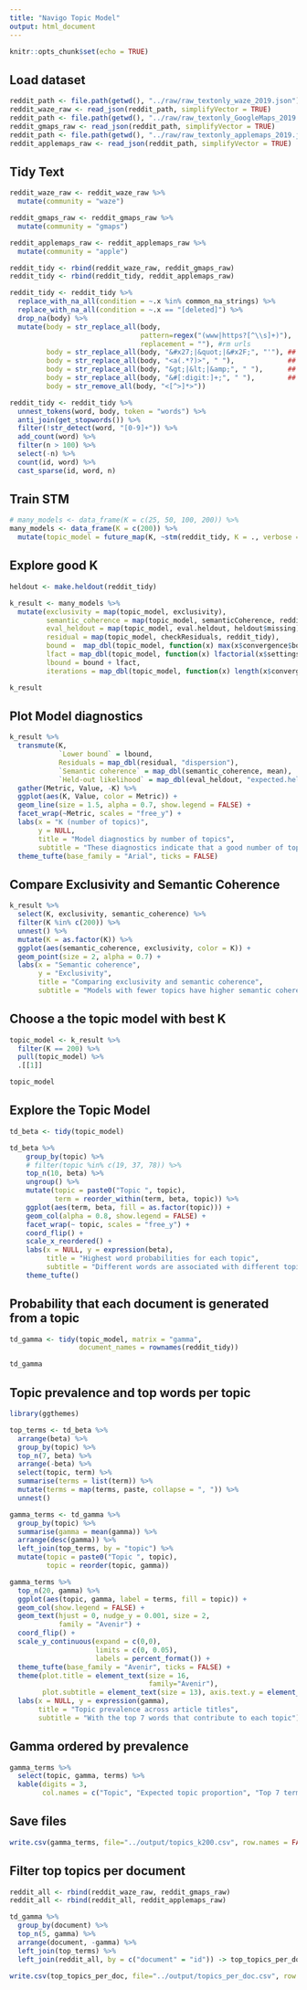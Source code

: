```yaml
---
title: "Navigo Topic Model"
output: html_document
---
```


```r
knitr::opts_chunk$set(echo = TRUE)
```

## Load dataset

```r
reddit_path <- file.path(getwd(), "../raw/raw_textonly_waze_2019.json")
reddit_waze_raw <- read_json(reddit_path, simplifyVector = TRUE)
reddit_path <- file.path(getwd(), "../raw/raw_textonly_GoogleMaps_2019.json")
reddit_gmaps_raw <- read_json(reddit_path, simplifyVector = TRUE)
reddit_path <- file.path(getwd(), "../raw/raw_textonly_applemaps_2019.json")
reddit_applemaps_raw <- read_json(reddit_path, simplifyVector = TRUE)
```

## Tidy Text

```r
reddit_waze_raw <- reddit_waze_raw %>% 
  mutate(community = "waze")

reddit_gmaps_raw <- reddit_gmaps_raw %>% 
  mutate(community = "gmaps")

reddit_applemaps_raw <- reddit_applemaps_raw %>% 
  mutate(community = "apple")

reddit_tidy <- rbind(reddit_waze_raw, reddit_gmaps_raw)
reddit_tidy <- rbind(reddit_tidy, reddit_applemaps_raw)

reddit_tidy <- reddit_tidy %>% 
  replace_with_na_all(condition = ~.x %in% common_na_strings) %>% 
  replace_with_na_all(condition = ~.x == "[deleted]") %>% 
  drop_na(body) %>% 
  mutate(body = str_replace_all(body, 
                                pattern=regex("(www|https?[^\\s]+)"), 
                                replacement = ""), #rm urls
         body = str_replace_all(body, "&#x27;|&quot;|&#x2F;", "'"), ## weird encoding
         body = str_replace_all(body, "<a(.*?)>", " "),             ## links 
         body = str_replace_all(body, "&gt;|&lt;|&amp;", " "),      ## html yuck
         body = str_replace_all(body, "&#[:digit:]+;", " "),        ## html yuck
         body = str_remove_all(body, "<[^>]*>")) 

reddit_tidy <- reddit_tidy %>% 
  unnest_tokens(word, body, token = "words") %>% 
  anti_join(get_stopwords()) %>% 
  filter(!str_detect(word, "[0-9]+")) %>% 
  add_count(word) %>% 
  filter(n > 100) %>% 
  select(-n) %>% 
  count(id, word) %>% 
  cast_sparse(id, word, n)
```

## Train STM

```r
# many_models <- data_frame(K = c(25, 50, 100, 200)) %>%
many_models <- data_frame(K = c(200)) %>%
  mutate(topic_model = future_map(K, ~stm(reddit_tidy, K = ., verbose = FALSE)))
```

## Explore good K

```r
heldout <- make.heldout(reddit_tidy)

k_result <- many_models %>%
  mutate(exclusivity = map(topic_model, exclusivity),
         semantic_coherence = map(topic_model, semanticCoherence, reddit_tidy),
         eval_heldout = map(topic_model, eval.heldout, heldout$missing),
         residual = map(topic_model, checkResiduals, reddit_tidy),
         bound =  map_dbl(topic_model, function(x) max(x$convergence$bound)),
         lfact = map_dbl(topic_model, function(x) lfactorial(x$settings$dim$K)),
         lbound = bound + lfact,
         iterations = map_dbl(topic_model, function(x) length(x$convergence$bound)))

k_result
```

## Plot Model diagnostics

```r
k_result %>%
  transmute(K,
            `Lower bound` = lbound,
            Residuals = map_dbl(residual, "dispersion"),
            `Semantic coherence` = map_dbl(semantic_coherence, mean),
            `Held-out likelihood` = map_dbl(eval_heldout, "expected.heldout")) %>%
  gather(Metric, Value, -K) %>%
  ggplot(aes(K, Value, color = Metric)) +
  geom_line(size = 1.5, alpha = 0.7, show.legend = FALSE) +
  facet_wrap(~Metric, scales = "free_y") +
  labs(x = "K (number of topics)",
       y = NULL,
       title = "Model diagnostics by number of topics",
       subtitle = "These diagnostics indicate that a good number of topics would be around 48") +
  theme_tufte(base_family = "Arial", ticks = FALSE)
```

## Compare Exclusivity and Semantic Coherence

```r
k_result %>%
  select(K, exclusivity, semantic_coherence) %>%
  filter(K %in% c(200)) %>%
  unnest() %>%
  mutate(K = as.factor(K)) %>%
  ggplot(aes(semantic_coherence, exclusivity, color = K)) +
  geom_point(size = 2, alpha = 0.7) +
  labs(x = "Semantic coherence",
       y = "Exclusivity",
       title = "Comparing exclusivity and semantic coherence",
       subtitle = "Models with fewer topics have higher semantic coherence for more topics, but lower exclusivity")
```

## Choose a the topic model with best K

```r
topic_model <- k_result %>% 
  filter(K == 200) %>% 
  pull(topic_model) %>% 
  .[[1]]

topic_model
```


## Explore the Topic Model

```r
td_beta <- tidy(topic_model)

td_beta %>%
    group_by(topic) %>%
    # filter(topic %in% c(19, 37, 78)) %>% 
    top_n(10, beta) %>%
    ungroup() %>%
    mutate(topic = paste0("Topic ", topic),
           term = reorder_within(term, beta, topic)) %>%
    ggplot(aes(term, beta, fill = as.factor(topic))) +
    geom_col(alpha = 0.8, show.legend = FALSE) +
    facet_wrap(~ topic, scales = "free_y") +
    coord_flip() +
    scale_x_reordered() +
    labs(x = NULL, y = expression(beta),
         title = "Highest word probabilities for each topic",
         subtitle = "Different words are associated with different topics") +
    theme_tufte()
```

## Probability that each document is generated from a topic

```r
td_gamma <- tidy(topic_model, matrix = "gamma",
                 document_names = rownames(reddit_tidy))

td_gamma
```


## Topic prevalence and top words per topic

```r
library(ggthemes)

top_terms <- td_beta %>%
  arrange(beta) %>%
  group_by(topic) %>%
  top_n(7, beta) %>%
  arrange(-beta) %>%
  select(topic, term) %>%
  summarise(terms = list(term)) %>%
  mutate(terms = map(terms, paste, collapse = ", ")) %>% 
  unnest()

gamma_terms <- td_gamma %>%
  group_by(topic) %>%
  summarise(gamma = mean(gamma)) %>%
  arrange(desc(gamma)) %>%
  left_join(top_terms, by = "topic") %>%
  mutate(topic = paste0("Topic ", topic),
         topic = reorder(topic, gamma))

gamma_terms %>%
  top_n(20, gamma) %>%
  ggplot(aes(topic, gamma, label = terms, fill = topic)) +
  geom_col(show.legend = FALSE) +
  geom_text(hjust = 0, nudge_y = 0.001, size = 2,
            family = "Avenir") +
  coord_flip() +
  scale_y_continuous(expand = c(0,0),
                     limits = c(0, 0.05),
                     labels = percent_format()) +
  theme_tufte(base_family = "Avenir", ticks = FALSE) +
  theme(plot.title = element_text(size = 16,
                                  family="Avenir"),
        plot.subtitle = element_text(size = 13), axis.text.y = element_text(size = 5)) +
  labs(x = NULL, y = expression(gamma),
       title = "Topic prevalence across article titles",
       subtitle = "With the top 7 words that contribute to each topic")
```

## Gamma ordered by prevalence

```r
gamma_terms %>%
  select(topic, gamma, terms) %>%
  kable(digits = 3, 
        col.names = c("Topic", "Expected topic proportion", "Top 7 terms"))
```

## Save files

```r
write.csv(gamma_terms, file="../output/topics_k200.csv", row.names = FALSE)
```

## Filter top topics per document

```r
reddit_all <- rbind(reddit_waze_raw, reddit_gmaps_raw)
reddit_all <- rbind(reddit_all, reddit_applemaps_raw)

td_gamma %>% 
  group_by(document) %>% 
  top_n(5, gamma) %>% 
  arrange(document, -gamma) %>% 
  left_join(top_terms) %>% 
  left_join(reddit_all, by = c("document" = "id")) -> top_topics_per_doc
  
write.csv(top_topics_per_doc, file="../output/topics_per_doc.csv", row.names = FALSE)
```


